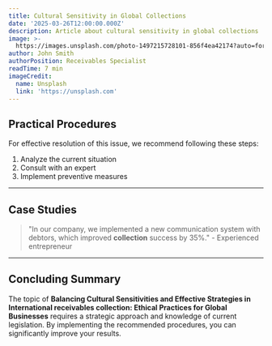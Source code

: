 ```yaml
---
title: Cultural Sensitivity in Global Collections
date: '2025-03-26T12:00:00.000Z'
description: Article about cultural sensitivity in global collections
image: >-
  https://images.unsplash.com/photo-1497215728101-856f4ea42174?auto=format&fit=crop&w=1600&h=900&q=80
author: John Smith
authorPosition: Receivables Specialist
readTime: 7 min
imageCredit:
  name: Unsplash
  link: 'https://unsplash.com'
---
```

## Practical Procedures

For effective resolution of this issue, we recommend following these steps:

1. Analyze the current situation
2. Consult with an expert
3. Implement preventive measures



---

## Case Studies

> "In our company, we implemented a new communication system with debtors, which improved **collection** success by 35%." - Experienced entrepreneur



---

## Concluding Summary

The topic of **Balancing Cultural Sensitivities and Effective Strategies in International **receivables** **collection**: Ethical Practices for Global Businesses** requires a strategic approach and knowledge of current legislation. By implementing the recommended procedures, you can significantly improve your results.
